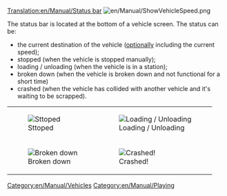 [[Translation:en/Manual/Status bar]]
[[File:en/Manual/ShowVehicleSpeed.png]]

The status bar is located at the bottom of a vehicle screen. The status can be:
* the current destination of the vehicle ([[en/Archive/Manual/Settings/Advanced Settings/Interface#show-vehicle-speed-in-status-bar|optionally]] including the current speed);
* stopped (when the vehicle is stopped manually);
* loading / unloading (when the vehicle is in a station);
* broken down (when the vehicle is broken down and not functional for a short time)
* crashed (when the vehicle has collided with another vehicle and it's waiting to be scrapped).
{|
| [[File:en/Manual/Stopped.png|thumb|none|Sttoped]]
| [[File:en/Manual/Loading unloading.png|thumb|none|Loading / Unloading]]
|-
| [[File:en/Manual/Broken down.png|thumb|none|Broken down]]
| [[File:en/Manual/Crashed.png|thumb|none|Crashed!]]
|}

[[Category:en/Manual/Vehicles]]
[[Category:en/Manual/Playing]]